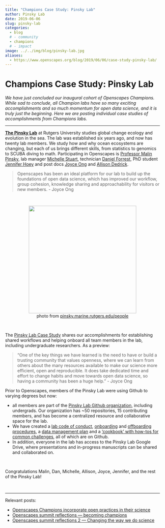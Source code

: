 ```yaml
---
title: "Champions Case Study: Pinsky Lab"
author: Pinsky Lab
date: 2019-06-06
slug: pinsky-lab
categories:
  - blog 
  # - community
  - champions
  # - impact
image: ../../img/blog/pinsky-lab.jpg
aliases: 
  - https://www.openscapes.org/blog/2019/06/06/case-study-pinsky-lab/
---
```


# Champions Case Study: Pinsky Lab 

*We have just concluded our inaugural cohort of Openscapes Champions. While sad to conclude, all Champion labs have so many exciting accomplishments and so much momentum for open data science, and it is truly just the beginning. Here we are posting individual case studies of accomplishments from Champions labs.*

---

[**The Pinsky Lab**](http://pinsky.marine.rutgers.edu/) at Rutgers University studies global change ecology and evolution in the sea. The lab was established six years ago, and now has twenty lab members. We study how and why ocean ecosystems are changing, but each of us brings different skills, from statistics to genomics to SCUBA diving to math. Participating in Openscapes is [Professor Malin Pinsky](http://pinsky.marine.rutgers.edu/people/malin-pinsky/), lab manager [Michelle Stuart](http://pinsky.marine.rutgers.edu/people/michelle-stuart/), technician [Daniel Forrest](https://github.com/df511), PhD student [Jennifer Hoey](https://marine.rutgers.edu/~jahoey/) and post docs [Joyce Ong](https://scholar.google.com/citations?user=BLU4J8QAAAAJ&hl=en) and [Allison Dedrick](https://agdedrick.weebly.com/).

> Openscapes has been an ideal platform for our lab to build up the foundations of open data science, which has improved our workflow, group cohesion, knowledge sharing and approachability for visitors or new members. - Joyce Ong

<br> 

<center>
  <a><img src="/img/blog/pinsky-lab.jpg" width="350px"></a>
  <figcaption>photo from [pinsky.marine.rutgers.edu/people](http://pinsky.marine.rutgers.edu/people/)</figcaption>
</center>

<br>

The [Pinsky Lab Case Study](https://docs.google.com/document/d/1sO6S-dXEf9d9EH09qvnqDc_JY9SKLF3O2Ai5ktHqJi4/edit?ts=5cf92e78#) shares our accomplishments for establishing shared workflows and helping onboard all team members in the lab, including undergraduate researchers. As a preview: 

> "One of the key things we have learned is the need to have or build a trusting community that values openness, where we can learn from others about the many resources available to make our science more efficient, open and reproducible. It does take dedicated time and effort to change habits and move towards open data science, so having a community has been a huge help." - Joyce Ong

Prior to Openscapes, members of the Pinsky Lab were using Github to varying degrees but now:

- all members are part of the [Pinsky Lab Github organization](https://github.com/pinskylab), including undergrads. Our organization has ~50 repositories, 15 contributing members, and has become a centralized resource and collaborative space for the lab. 
- We have created a [lab code of conduct](https://docs.google.com/document/d/e/2PACX-1vSBKYZVmIAtyDjc7QiEbggeiVJmUmFw3P8Tf0HAB_VZuYMSzAQAR3CphP2bfrHWohW2oCDkDPFM7_oD/pub), [onboarding](https://github.com/pinskylab/how_we_work/blob/master/onboarding.md ) and [offboarding procedures](https://github.com/pinskylab/how_we_work/blob/master/offboarding.md), a [data management plan](https://github.com/pinskylab/how_we_work/blob/master/data-management.md) and a [‘cookbook’ with how-tos for common challenges](https://github.com/pinskylab/pinskylab_methods/blob/master/cookbook.md), all of which are on Github. 
- In addition, everyone in the lab has access to the Pinsky Lab Google Drive, where presentations and in-progress manuscripts can be shared and collaborated on.

<br>

Congratulations Malin, Dan, Michelle, Allison, Joyce, Jennifer, and the rest of the Pinsky Lab! 

<br>

---

Relevant posts: 

- [Openscapes Champions incorporate open practices in their science](https://www.openscapes.org/blog/2019/03/27/champions-incorporate-open-science/)
- [Openscapes summit reflections — becoming champions](https://www.openscapes.org/blog/2019/04/08/summit-reflections1/)
- [Openscapes summit reflections 2 — Changing the way we do science](https://www.openscapes.org/blog/2019/04/25/summit-reflections2/)

<br>

